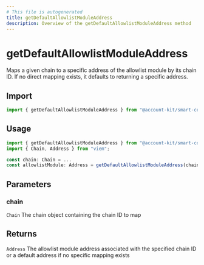 ```yaml
---
# This file is autogenerated
title: getDefaultAllowlistModuleAddress
description: Overview of the getDefaultAllowlistModuleAddress method
---
```


# getDefaultAllowlistModuleAddress

Maps a given chain to a specific address of the allowlist module by its chain ID. If no direct mapping exists, it defaults to returning a specific address.

## Import

```ts
import { getDefaultAllowlistModuleAddress } from "@account-kit/smart-contracts";
```

## Usage

```ts
import { getDefaultAllowlistModuleAddress } from "@account-kit/smart-contracts";
import { Chain, Address } from "viem";

const chain: Chain = ...
const allowlistModule: Address = getDefaultAllowlistModuleAddress(chain);
```

## Parameters

### chain

`Chain`
The chain object containing the chain ID to map

## Returns

`Address`
The allowlist module address associated with the specified chain ID or a default address if no specific mapping exists
